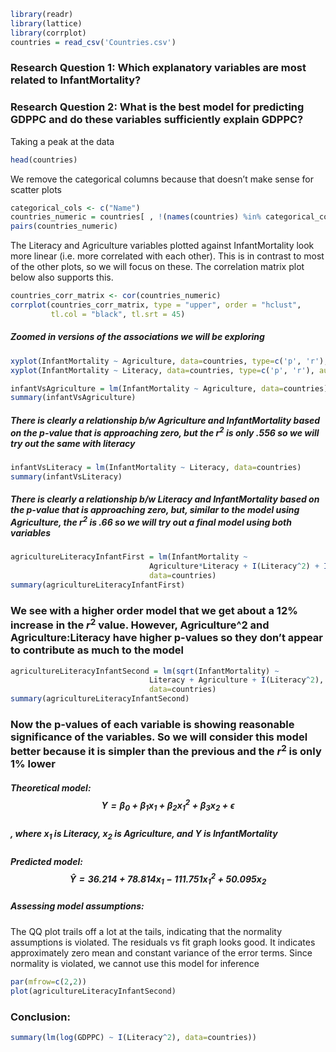 ```r
library(readr)
library(lattice)
library(corrplot)
countries = read_csv('Countries.csv')
```

### Research Question 1: Which explanatory variables are most related to InfantMortality?

### Research Question 2: What is the best model for predicting GDPPC and do these variables sufficiently explain GDPPC? 

Taking a peak at the data 

```r
head(countries)
```

We remove the categorical columns because that doesn't make sense for scatter plots

```r
categorical_cols <- c("Name")
countries_numeric = countries[ , !(names(countries) %in% categorical_cols)]
pairs(countries_numeric)
```

The Literacy and Agriculture variables plotted against InfantMortality look more linear (i.e. more correlated with each other). This is in contrast to most of the other plots, so we will focus on these. The correlation matrix plot below also supports this. 

```r
countries_corr_matrix <- cor(countries_numeric)
corrplot(countries_corr_matrix, type = "upper", order = "hclust", 
         tl.col = "black", tl.srt = 45)
```

##### Zoomed in versions of the associations we will be exploring

```r
xyplot(InfantMortality ~ Agriculture, data=countries, type=c('p', 'r'), auto.key=TRUE)
xyplot(InfantMortality ~ Literacy, data=countries, type=c('p', 'r'), auto.key=TRUE)
```

```r
infantVsAgriculture = lm(InfantMortality ~ Agriculture, data=countries)
summary(infantVsAgriculture)
```

##### There is clearly a relationship b/w Agriculture and InfantMortality based on the p-value that is approaching zero, but the $r^2$ is only .556 so we will try out the same with literacy

```r
infantVsLiteracy = lm(InfantMortality ~ Literacy, data=countries)
summary(infantVsLiteracy)
```

##### There is clearly a relationship b/w Literacy and InfantMortality based on the p-value that is approaching zero, but, similar to the model using Agriculture, the $r^2$ is  .66 so we will try out a final model using both variables 

```r
agricultureLiteracyInfantFirst = lm(InfantMortality ~ 
                               Agriculture*Literacy + I(Literacy^2) + I(Agriculture^2),
                               data=countries)
summary(agricultureLiteracyInfantFirst)
```

### We see with a higher order model that we get about a 12% increase in the $r^2$ value. However, Agriculture^2 and Agriculture:Literacy have higher p-values so they don't appear to contribute as much to the model

```r
agricultureLiteracyInfantSecond = lm(sqrt(InfantMortality) ~ 
                               Literacy + Agriculture + I(Literacy^2),
                               data=countries)
summary(agricultureLiteracyInfantSecond)
```

### Now the p-values of each variable is showing reasonable significance of the variables. So we will consider this model better because it is simpler than the previous and the $r^2$ is only 1% lower

##### Theoretical model: $$ Y = \beta_0 + \beta_1x_1 + \beta_2x_1^2 + \beta_3x_2 + \epsilon $$<br>, where $x_1$ is Literacy, $x_2$ is Agriculture, and $Y$ is InfantMortality

##### Predicted model: $$\hat{Y} = 36.214 + 78.814x_1 - 111.751x_1^2 + 50.095x_2$$

##### Assessing model assumptions: 

The QQ plot trails off a lot at the tails, indicating that the normality assumptions is violated. The residuals vs fit graph looks good. It indicates approximately zero mean and constant variance of the error terms. Since normality is violated, we cannot use this model for inference

```r
par(mfrow=c(2,2))
plot(agricultureLiteracyInfantSecond)
```

### Conclusion: 

```r
summary(lm(log(GDPPC) ~ I(Literacy^2), data=countries))
```

```r
```